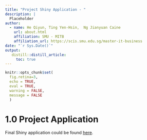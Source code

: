 ```yaml
---
title: "Project Shiny Application - "
description: |
  Placeholder 
author:
  - name: He Qiyun, Ting Yen-Hsin,  Ng Jianyuan Caine
    url: about.html
    affiliation: SMU - MITB
    affiliation_url: https://scis.smu.edu.sg/master-it-business
date: "`r Sys.Date()`"
output: 
   distill::distill_article:
     toc: true
---
```


```r
knitr::opts_chunk$set(
  fig.retina=3,
  echo = TRUE,
  eval = TRUE,
  warning = FALSE,
  message = FALSE
  )
```

# 1.0 Project Application

Final Shiny application could be found [here](https://ngcaine.shinyapps.io/ProjectShiny2/?_ga=2.27019133.1546297360.1648891197-980516699.1646229178).






